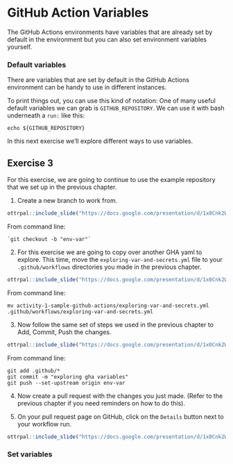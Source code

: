 
# GitHub Action Variables

The GitHub Actions environments have variables that are already set by default in the environment but you can also set environment variables yourself.

### Default variables

There are variables that are set by default in the GitHub Actions environment can be handy to use in different instances.

To print things out, you can use this kind of notation:
One of many useful default variables we can grab is `GITHUB_REPOSITORY`. We can use it with bash underneath a `run:` like this:
```
echo ${GITHUB_REPOSITORY}
```

In this next exercise we'll explore different ways to use variables.

## Exercise 3

For this exercise, we are going to continue to use the example repository that we set up in the previous chapter.

1. Create a new branch to work from.

```r
ottrpal::include_slide("https://docs.google.com/presentation/d/1x0Cnk2Wcsg8HYkmXnXo_0PxmYCxAwzVrUQzb8DUDvTA/edit#slide=id.g2903858106e_0_4")
```
From command line:
```
`git checkout -b "env-var"`
```

2. For this exercise we are going to copy over another GHA yaml to explore. This time, move the `exploring-var-and-secrets.yml` file to your `.github/workflows` directories you made in the previous chapter.

```r
ottrpal::include_slide("https://docs.google.com/presentation/d/1x0Cnk2Wcsg8HYkmXnXo_0PxmYCxAwzVrUQzb8DUDvTA/edit#slide=id.g2903858106e_0_17")
```
From command line:
```
mv activity-1-sample-github-actions/exploring-var-and-secrets.yml .github/workflows/exploring-var-and-secrets.yml
```

3. Now follow the same set of steps we used in the previous chapter to Add, Commit, Push the changes.

```r
ottrpal::include_slide("https://docs.google.com/presentation/d/1x0Cnk2Wcsg8HYkmXnXo_0PxmYCxAwzVrUQzb8DUDvTA/edit#slide=id.g2903858106e_0_25")
```
From command line:
```
git add .github/*
git commit -m "exploring gha variables"
git push --set-upstream origin env-var
```

4. Now create a pull request with the changes you just made. (Refer to the previous chapter if you need reminders on how to do this).

5. On your pull request page on GitHub, click on the `Details` button next to your workflow run.

```r
ottrpal::include_slide("https://docs.google.com/presentation/d/1x0Cnk2Wcsg8HYkmXnXo_0PxmYCxAwzVrUQzb8DUDvTA/edit#slide=id.g280d2b56f79_0_3250")
```

### Set variables
